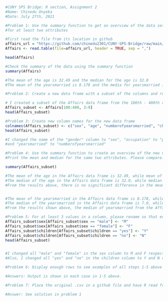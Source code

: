 ```{r}
#CUNY SPS Bridge: R section, Assignment 2
#Name: Chinedu Onyeka
#Date: July 27th, 2021
```

```{r}
#Problem 1: Use the summary function to get an overview of the data set. Then display the mean and median
#for at least two attributes

#First read the file from its location in github
affairs_url = "https://github.com/chinedu2301/CUNY-SPS-Bridge/raw/main/Affairs.csv"
Affairs <- read.table(file=affairs_url, header = TRUE, sep = ",")

head(Affairs)
```

```{r}
#Check the summary of the data using the summary function
summary(Affairs)
```
```{r}
#The mean of the age is 32.49 and the median for the age is 32.0
#The mean of the yearsmarried is 8.178 and the media for yearsmarried is  7.00
```

```{r}
#Problem 2: Create a new data frame with a subset of the columns and rows. Make sure to rename it.

# I created a subset of the Affairs data frame from the 100th - 400th row and the 3rd - 9th column.
Affairs_subset <- Affairs[100:400, 3:9]
head(Affairs_subset)
```
```{r}
#Problem 3: Create new column names for the new data frame
colnames(Affairs_subset) <- c("sex", "age", "numberofyearsmarried", "children", "religiousness", "yearsofeducation", "profession")
head(Affairs_subset)

#I changed the name of the "gender" column to "sex", "occupation" to "profession", education to "yearsofeducation"
#and "yearsmarried" to "numberofyearsmarried"
```
```{r}
#Problem 4: Use the summary function to create an overview of the new data frame. 
#Print the mean and median for the same two attributes. Please compare.

summary(Affairs_subset)

```

```{r}
#The mean of the age in the Affairs data frame is 32.49, while mean of age in Affairs_subset is 32.35
#The median of the age in the Affairs data frame is 32.0, while median of age in Affairs_subset is 32.00
#From the results above, there is no significant difference in the mean and median of the Affairs data when compared to that of the subset (Affairs_subset)


#The mean of the yearsmarried in the Affairs data frame is 8.178, while the mean of numberofyearsmarried is 7.751
#The median of the yearsmarried in the Affairs data frame is 7.0, while the meadian of numberofyearsmarried is 7.0
#From the results shown above, the median of yearsmarried from the Affairs data frame and that of the numberofyearsmarried in the Affairs_subset data frame are exactly the same while a slight difference exists in their mean values.
```


```{r}
#Problem 5: For at least 3 values in a column, please rename so that every value in that column is renamed.
Affairs_subset$sex[Affairs_subset$sex == "male"] <- "M"
Affairs_subset$sex[Affairs_subset$sex == "female"] <- "F"
Affairs_subset$children[Affairs_subset$children == "yes"] <- "Y"
Affairs_subset$children[Affairs_subset$children == "no"] <- "N"
head(Affairs_subset)


#I changed all "male" and "female" in the sex column to M and F respectively.
#Also, I changed all "yes" and "no" in the children column to Y and N respectively.
```

```{r}
#Problem 6: Display enough rows to see examples of all steps 1-5 above

#Answers: Output is shown in each case in 1-5 above.
```

```{r}
#Problem 7: Place the original .csv in a github file and have R read from the link.

#Answer: See solution in problem 1
```

